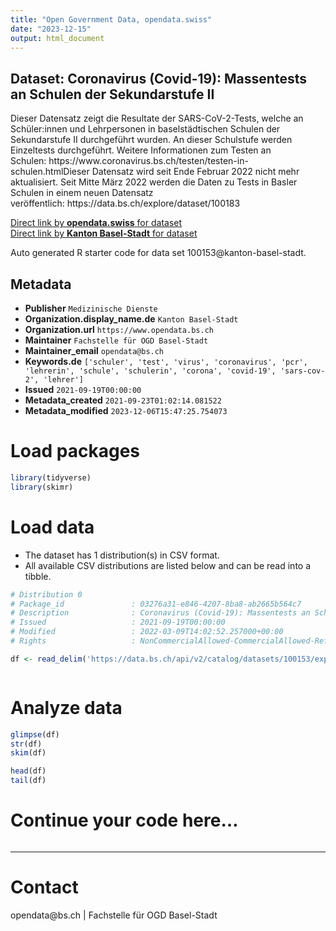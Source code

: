 ```yaml
---
title: "Open Government Data, opendata.swiss"
date: "2023-12-15"
output: html_document
---
```


## Dataset: Coronavirus (Covid-19): Massentests an Schulen der Sekundarstufe II

Dieser Datensatz zeigt die Resultate der SARS-CoV-2-Tests, welche an Schüler:innen und Lehrpersonen in baselstädtischen Schulen der Sekundarstufe II durchgeführt wurden. An dieser Schulstufe werden Einzeltests durchgeführt. Weitere Informationen zum Testen an Schulen: https://www.coronavirus.bs.ch/testen/testen-in-schulen.htmlDieser Datensatz wird seit Ende Februar 2022 nicht mehr aktualisiert. Seit Mitte März 2022 werden die Daten zu Tests in Basler Schulen in einem neuen Datensatz veröffentlich: https://data.bs.ch/explore/dataset/100183

[Direct link by **opendata.swiss** for dataset](https://opendata.swiss/de/dataset/coronavirus-covid-19-massentests-an-schulen-der-sekundarstufe-ii)<br>
[Direct link by **Kanton Basel-Stadt** for dataset](https://data.bs.ch/explore/dataset/100153/)

Auto generated R starter code for data set 100153@kanton-basel-stadt.

## Metadata

- **Publisher** `Medizinische Dienste`
- **Organization.display_name.de** `Kanton Basel-Stadt`
- **Organization.url** `https://www.opendata.bs.ch`
- **Maintainer** `Fachstelle für OGD Basel-Stadt`
- **Maintainer_email** `opendata@bs.ch`
- **Keywords.de** `['schuler', 'test', 'virus', 'coronavirus', 'pcr', 'lehrerin', 'schule', 'schulerin', 'corona', 'covid-19', 'sars-cov-2', 'lehrer']`
- **Issued** `2021-09-19T00:00:00`
- **Metadata_created** `2021-09-23T01:02:14.081522`
- **Metadata_modified** `2023-12-06T15:47:25.754073`


# Load packages

```r

library(tidyverse)
library(skimr)

```

# Load data

-   The dataset has 1 distribution(s) in CSV format.
-   All available CSV distributions are listed below and can be read into a tibble.

```r

# Distribution 0
# Package_id               : 03276a31-e846-4207-8ba8-ab2665b564c7
# Description              : Coronavirus (Covid-19): Massentests an Schulen der Sekundarstufe II (csv)
# Issued                   : 2021-09-19T00:00:00
# Modified                 : 2022-03-09T14:02:52.257000+00:00
# Rights                   : NonCommercialAllowed-CommercialAllowed-ReferenceRequired

df <- read_delim('https://data.bs.ch/api/v2/catalog/datasets/100153/exports/csv')



```

# Analyze data

```r

glimpse(df)
str(df)
skim(df)

head(df)
tail(df)

```

# Continue your code here...

```r

```

------------------------------------------------------------------------

# Contact

opendata@bs.ch | Fachstelle für OGD Basel-Stadt
